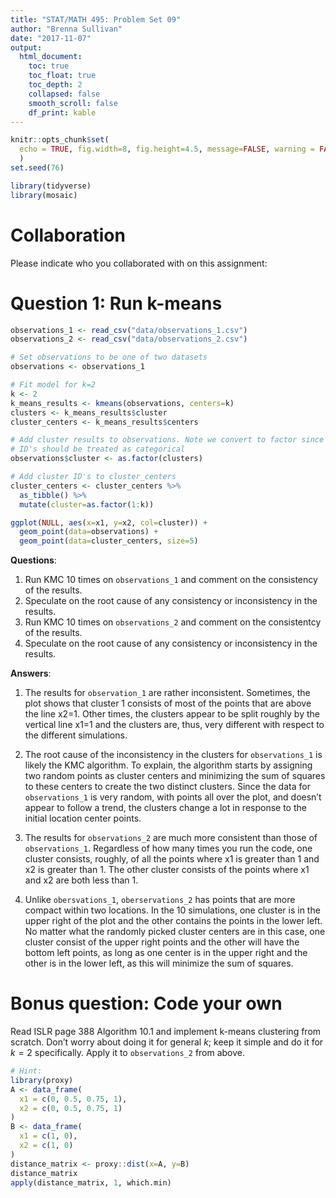 ```yaml
---
title: "STAT/MATH 495: Problem Set 09"
author: "Brenna Sullivan"
date: "2017-11-07"
output:
  html_document:
    toc: true
    toc_float: true
    toc_depth: 2
    collapsed: false
    smooth_scroll: false
    df_print: kable
---
```


```r
knitr::opts_chunk$set(
  echo = TRUE, fig.width=8, fig.height=4.5, message=FALSE, warning = FALSE
  )
set.seed(76)

library(tidyverse)
library(mosaic)
```



# Collaboration

Please indicate who you collaborated with on this assignment: 



# Question 1: Run k-means
```r
observations_1 <- read_csv("data/observations_1.csv")
observations_2 <- read_csv("data/observations_2.csv")
```

```r
# Set observations to be one of two datasets
observations <- observations_1

# Fit model for k=2
k <- 2
k_means_results <- kmeans(observations, centers=k)
clusters <- k_means_results$cluster
cluster_centers <- k_means_results$centers

# Add cluster results to observations. Note we convert to factor since cluster
# ID's should be treated as categorical
observations$cluster <- as.factor(clusters)

# Add cluster ID's to cluster_centers
cluster_centers <- cluster_centers %>% 
  as_tibble() %>% 
  mutate(cluster=as.factor(1:k))

ggplot(NULL, aes(x=x1, y=x2, col=cluster)) +
  geom_point(data=observations) +
  geom_point(data=cluster_centers, size=5)
```

**Questions**:

1. Run KMC 10 times on `observations_1` and comment on the consistency of the
results.
1. Speculate on the root cause of any consistency or inconsistency in the
results.
1. Run KMC 10 times on `observations_2` and comment on the consistentcy of the
results.
1. Speculate on the root cause of any consistency or inconsistency in the
results.

**Answers**:

1. The results for `observation_1` are rather inconsistent.  Sometimes, the plot shows that cluster 1 consists of most of the points that are above the line x2=1.  Other times, the clusters appear to be split roughly by the vertical line x1=1 and the clusters are, thus, very different with respect to the different simulations.  

1.	The root cause of the inconsistency in the clusters for `observations_1` is likely the KMC algorithm.  To explain, the algorithm starts by assigning two random points as cluster centers and minimizing the sum of squares to these centers to create the two distinct clusters.  Since the data for `observations_1` is very random, with points all over the plot, and doesn't appear to follow a trend, the clusters change a lot in response to the initial location center points.

1. The results for `observations_2` are much more consistent than those of `observations_1`.  Regardless of how many times you run the code, one cluster consists, roughly, of all the points where x1 is greater than 1 and x2 is greater than 1.  The other cluster consists of the points where x1 and x2 are both less than 1. 

1. Unlike `obersvations_1`, `oberservations_2` has points that are more compact within two locations.  In the 10 simulations, one cluster is in the upper right of the plot and the other contains the points in the lower left.  No matter what the randomly picked cluster centers are in this case, one cluster consist of the upper right points and the other will have the bottom left points, as long as one center is in the upper right and the other is in the lower left, as this will minimize the sum of squares.



# Bonus question: Code your own

Read ISLR page 388 Algorithm 10.1 and implement k-means clustering from scratch.
Don't worry about doing it for general $k$; keep it simple and do it for $k=2$
specifically. Apply it to `observations_2` from above.

```r
# Hint:
library(proxy)
A <- data_frame(
  x1 = c(0, 0.5, 0.75, 1),
  x2 = c(0, 0.5, 0.75, 1)
)
B <- data_frame(
  x1 = c(1, 0),
  x2 = c(1, 0)
)
distance_matrix <- proxy::dist(x=A, y=B)
distance_matrix
apply(distance_matrix, 1, which.min)
```
